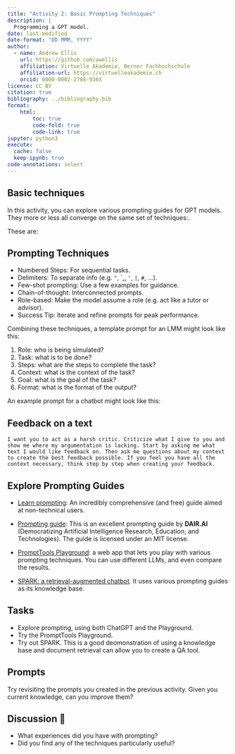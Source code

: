 ```yaml
---
title: "Activity 2: Basic Prompting Techniques"
description: |
  Programming a GPT model.
date: last-modified
date-format: "DD MMM, YYYY"
author: 
  - name: Andrew Ellis
    url: https://github.com/awellis
    affiliation: Virtuelle Akademie, Berner Fachhochschule
    affiliation-url: https://virtuelleakademie.ch
    orcid: 0000-0002-2788-936X
license: CC BY
citation: true
bibliography: ../bibliography.bib
format:
    html:
        toc: true
        code-fold: true
        code-link: true
jupyter: python3
execute: 
  cache: false
  keep-ipynb: true
code-annotations: select
---
```


## Basic techniques


In this activity, you can explore various prompting guides for GPT models. They more or less all converge on the same set of techniques:.

These are:

:::{.callout-note}
## Prompting Techniques
- Numbered Steps: For sequential tasks.
- Delimiters: To separate info (e.g. `"`, \`,, `'`, `|`, `#`, ...).
- Few-shot prompting: Use a few examples for guidance.
- Chain-of-thought: Interconnected prompts.
- Role-based: Make the model assume a role (e.g. act like a tutor or advisor).
- Success Tip: Iterate and refine prompts for peak performance.
:::



Combining these techniques, a template prompt for an LMM might look like this:

:::{.callout-note}
1) Role: who is being simulated?
2) Task: what is to be done?
3) Steps: what are the steps to complete the task?
4) Context: what is the context of the task?
5) Goal: what is the goal of the task?
6) Format: what is the format of the output?
:::


An example prompt for a chatbot might look like this:

:::{.callout-note}
## Feedback on a text
`I want you to act as a harsh critic. Criticize what I give to you and show me where my argumentation is lacking. Start by asking me what text I would like feedback on. Then ask me questions about my context to create the best feedback possible. If you feel you have all the context necessary, think step by step when creating your feedback.`
:::

## Explore Prompting Guides

- [Learn prompting](https://learnprompting.org/docs/intro): An incredibly comprehensive (and free) guide aimed at non-technical users.

- [Prompting guide](https://www.promptingguide.ai/): This is an excellent prompting guide by **DAIR.AI**
(Democratizing Artificial Intelligence Research, Education, and Technologies). The guide is licensed under an MIT license.

- [PromptTools Playground](https://prompttools.streamlit.app/): a web app that lets you play with various prompting techniques. You can use different LLMs, and even compare the results.


- [SPARK: a retrieval-augmented chatbot](https://huggingface.co/spaces/amagastya/SPARK). It uses various prompting guides as its knowledge base.


## Tasks

- Explore prompting, using both ChatGPT and the Playground. 
- Try the PromptTools Playground.
- Try out SPARK. This is a good deomonstration of using a knowledge base and document retrieval can allow you to create a QA tool.

:::{.callout-tip}
## Prompts

Try revisiting the prompts you created in the previous activity. Given you current knowledge, can you improve them?
:::



:::{.callout-caution}
## Discussion 💬 

- What experiences did you have with prompting?
- Did you find any of the techniques particularly useful?
:::

